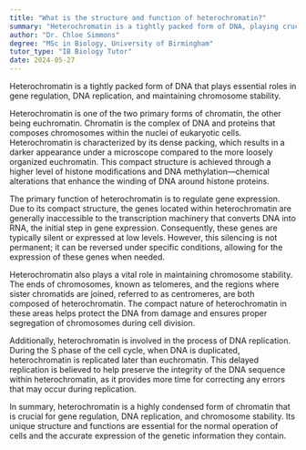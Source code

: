 ```yaml
---
title: "What is the structure and function of heterochromatin?"
summary: "Heterochromatin is a tightly packed form of DNA, playing crucial roles in gene regulation, DNA replication, and chromosome stability."
author: "Dr. Chloe Simmons"
degree: "MSc in Biology, University of Birmingham"
tutor_type: "IB Biology Tutor"
date: 2024-05-27
---
```


Heterochromatin is a tightly packed form of DNA that plays essential roles in gene regulation, DNA replication, and maintaining chromosome stability.

Heterochromatin is one of the two primary forms of chromatin, the other being euchromatin. Chromatin is the complex of DNA and proteins that composes chromosomes within the nuclei of eukaryotic cells. Heterochromatin is characterized by its dense packing, which results in a darker appearance under a microscope compared to the more loosely organized euchromatin. This compact structure is achieved through a higher level of histone modifications and DNA methylation—chemical alterations that enhance the winding of DNA around histone proteins.

The primary function of heterochromatin is to regulate gene expression. Due to its compact structure, the genes located within heterochromatin are generally inaccessible to the transcription machinery that converts DNA into RNA, the initial step in gene expression. Consequently, these genes are typically silent or expressed at low levels. However, this silencing is not permanent; it can be reversed under specific conditions, allowing for the expression of these genes when needed.

Heterochromatin also plays a vital role in maintaining chromosome stability. The ends of chromosomes, known as telomeres, and the regions where sister chromatids are joined, referred to as centromeres, are both composed of heterochromatin. The compact nature of heterochromatin in these areas helps protect the DNA from damage and ensures proper segregation of chromosomes during cell division.

Additionally, heterochromatin is involved in the process of DNA replication. During the S phase of the cell cycle, when DNA is duplicated, heterochromatin is replicated later than euchromatin. This delayed replication is believed to help preserve the integrity of the DNA sequence within heterochromatin, as it provides more time for correcting any errors that may occur during replication.

In summary, heterochromatin is a highly condensed form of chromatin that is crucial for gene regulation, DNA replication, and chromosome stability. Its unique structure and functions are essential for the normal operation of cells and the accurate expression of the genetic information they contain.
    